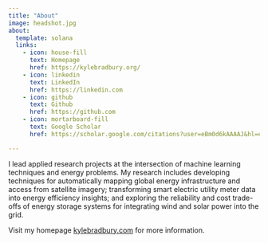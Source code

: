 ```yaml
---
title: "About"
image: headshot.jpg
about:
  template: solana
  links:
    - icon: house-fill
      text: Homepage
      href: https://kylebradbury.org/
    - icon: linkedin
      text: LinkedIn
      href: https://linkedin.com
    - icon: github
      text: Github
      href: https://github.com
    - icon: mortarboard-fill
      text: Google Scholar
      href: https://scholar.google.com/citations?user=eBm0d6kAAAAJ&hl=en

---
```


I lead applied research projects at the intersection of machine learning techniques and energy problems. My research includes developing techniques for automatically mapping global energy infrastructure and access from satellite imagery; transforming smart electric utility meter data into energy efficiency insights; and exploring the reliability and cost trade-offs of energy storage systems for integrating wind and solar power into the grid.

Visit my homepage [kylebradbury.com](https://www.kylebradbury.com/) for more information.
